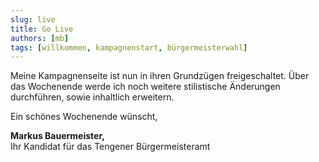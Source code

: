 ```yaml
---
slug: live
title: Go Live
authors: [mb]
tags: [willkommen, kampagnenstart, bürgermeisterwahl]
---
```


Meine Kampagnenseite ist nun in ihren Grundzügen freigeschaltet.
Über das Wochenende werde ich noch weitere stilistische Änderungen
durchführen, sowie inhaltlich erweitern.

Ein schönes Wochenende wünscht,

**Markus Bauermeister,** <br/>
Ihr Kandidat für das Tengener Bürgermeisteramt